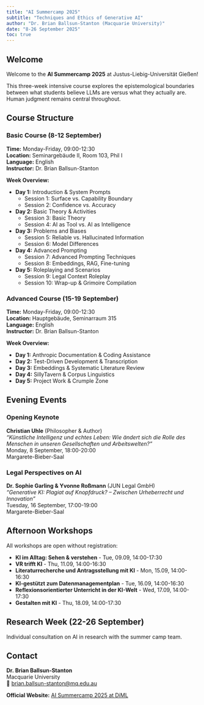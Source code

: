 ```yaml
---
title: "AI Summercamp 2025"
subtitle: "Techniques and Ethics of Generative AI"
author: "Dr. Brian Ballsun-Stanton (Macquarie University)"
date: "8-26 September 2025"
toc: true
---
```


## Welcome

Welcome to the **AI Summercamp 2025** at Justus-Liebig-Universität Gießen!

This three-week intensive course explores the epistemological boundaries between what students believe LLMs are versus what they actually are. Human judgment remains central throughout.

## Course Structure

### Basic Course (8-12 September)

**Time:** Monday-Friday, 09:00-12:30  
**Location:** Seminargebäude II, Room 103, Phil I  
**Language:** English  
**Instructor:** Dr. Brian Ballsun-Stanton

**Week Overview:**

- **Day 1:** Introduction & System Prompts
  - Session 1: Surface vs. Capability Boundary
  - Session 2: Confidence vs. Accuracy
  
- **Day 2:** Basic Theory & Activities
  - Session 3: Basic Theory
  - Session 4: AI as Tool vs. AI as Intelligence
  
- **Day 3:** Problems and Biases
  - Session 5: Reliable vs. Hallucinated Information
  - Session 6: Model Differences
  
- **Day 4:** Advanced Prompting
  - Session 7: Advanced Prompting Techniques
  - Session 8: Embeddings, RAG, Fine-tuning
  
- **Day 5:** Roleplaying and Scenarios
  - Session 9: Legal Context Roleplay
  - Session 10: Wrap-up & Grimoire Compilation

### Advanced Course (15-19 September)

**Time:** Monday-Friday, 09:00-12:30  
**Location:** Hauptgebäude, Seminarraum 315  
**Language:** English  
**Instructor:** Dr. Brian Ballsun-Stanton

**Week Overview:**

- **Day 1:** Anthropic Documentation & Coding Assistance
- **Day 2:** Test-Driven Development & Transcription
- **Day 3:** Embeddings & Systematic Literature Review
- **Day 4:** SillyTavern & Corpus Linguistics
- **Day 5:** Project Work & Crumple Zone

## Evening Events

### Opening Keynote
**Christian Uhle** (Philosopher & Author)  
*"Künstliche Intelligenz und echtes Leben: Wie ändert sich die Rolle des Menschen in unseren Gesellschaften und Arbeitswelten?"*  
Monday, 8 September, 18:00-20:00  
Margarete-Bieber-Saal

### Legal Perspectives on AI
**Dr. Sophie Garling & Yvonne Roßmann** (JUN Legal GmbH)  
*"Generative KI: Plagiat auf Knopfdruck? – Zwischen Urheberrecht und Innovation"*  
Tuesday, 16 September, 17:00-19:00  
Margarete-Bieber-Saal

## Afternoon Workshops

All workshops are open without registration:

- **KI im Alltag: Sehen & verstehen** - Tue, 09.09, 14:00-17:30
- **VR trifft KI** - Thu, 11.09, 14:00-16:30
- **Literaturrecherche und Antragsstellung mit KI** - Mon, 15.09, 14:00-16:30
- **KI-gestützt zum Datenmanagementplan** - Tue, 16.09, 14:00-16:30
- **Reflexionsorientierter Unterricht in der KI-Welt** - Wed, 17.09, 14:00-17:30
- **Gestalten mit KI** - Thu, 18.09, 14:00-17:30

## Research Week (22-26 September)

Individual consultation on AI in research with the summer camp team.

## Contact

**Dr. Brian Ballsun-Stanton**  
Macquarie University  
📧 [brian.ballsun-stanton@mq.edu.au](mailto:brian.ballsun-stanton@mq.edu.au)

**Official Website:** [AI Summercamp 2025 at DiML](https://www.uni-giessen.de/en/faculties/diml/media/aisummercamp2025/aisummercamp2025)